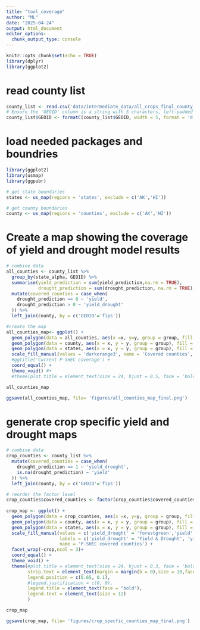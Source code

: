 ```yaml
---
title: "tool_coverage"
author: "ML"
date: "2025-04-24"
output: html_document
editor_options: 
  chunk_output_type: console
---
```


```r
knitr::opts_chunk$set(echo = TRUE)
library(dplyr)
library(ggplot2)
```

# read county list

```r

county_list <- read.csv('data/intermediate_data/all_crops_final_county_list_2000_2023.csv')
# Ensure the 'GEOID' column is a string with 5 characters, left-padded with zeros
county_list$GEOID <- formatC(county_list$GEOID, width = 5, format = 'd' ,flag = '0')

```

# load needed packages and boundries 

```r
library(ggplot2)
library(usmap)
library(ggpubr)

# get state boundaries
states <- us_map(regions = 'states', exclude = c('AK','HI'))

# get county boundaries 
county <- us_map(regions = 'counties', exclude = c('AK','HI'))
```

# Create a map showing the coverage of yield and drought model results
```r

# combine data
all_counties <- county_list %>%
  group_by(state_alpha, GEOID) %>%
  summarise(yield_prediction = sum(yield_prediction,na.rm = TRUE),
            drought_prediction = sum(drought_prediction, na.rm = TRUE)) %>%
  mutate(covered_counties = case_when(
    drought_prediction == 0 ~ 'yield',
    drought_prediction > 0 ~ 'yield_drought'
  )) %>%
  left_join(county, by = c('GEOID'='fips'))

#create the map
all_counties_map<- ggplot() +
  geom_polygon(data = all_counties, aes(x =x, y=y, group = group, fill = 'Covered counties'),alpha = 0.9) +
  geom_polygon(data = county, aes(x = x, y = y, group = group), fill = NA, color = 'gray20') +
  geom_polygon(data = states, aes(x = x, y = y, group = group), fill = NA, color = 'black', linewidth =1) +
  scale_fill_manual(values = 'darkorange3', name = 'Covered counties', guide = NULL) + 
  #ggtitle('Current P-SHEC coverage') +
  coord_equal() +
  theme_void() #+
  #theme(plot.title = element_text(size = 24, hjust = 0.5, face = 'bold'))

all_counties_map

ggsave(all_counties_map, file= 'figures/all_counties_map_final.png')

```

# generate crop specific yield and drought maps

```r

# combine data
crop_counties <- county_list %>%
  mutate(covered_counties = case_when(
    drought_prediction == 1 ~ 'yield_drought',
    is.na(drought_prediction) ~ 'yield'
  )) %>%
  left_join(county, by = c('GEOID'='fips'))

# reorder the factor level
crop_counties$covered_counties <- factor(crop_counties$covered_counties, levels = c("yield_drought", "yield"))
  
crop_map <- ggplot() +
  geom_polygon(data = crop_counties, aes(x =x, y=y, group = group, fill = covered_counties),alpha = 0.9) +
  geom_polygon(data = county, aes(x = x, y = y, group = group), fill = NA, color = 'gray40', size = 0.05) +
  geom_polygon(data = states, aes(x = x, y = y, group = group), fill = NA, color = 'black', size =0.3) +
  scale_fill_manual(values = c('yield_drought' = 'forestgreen','yield' = 'gold'), 
                    labels = c('yield_drought' = 'Yield & Drought', 'yield' = 'Yield Only'),
                    name = 'P-SHEC covered counties') + 
  facet_wrap(~crop,ncol = 3)+
  coord_equal() +
  theme_void() +
  theme(#plot.title = element_text(size = 24, hjust = 0.3, face = 'bold'),
        strip.text = element_text(margin = margin(b = 0),size = 10,face = 'bold'),
        legend.position = c(0.65, 0.1),   
        #legend.justification = c(0, 0),
        legend.title = element_text(face = "bold"),
        legend.text = element_text(size = 12)
        )

crop_map

ggsave(crop_map, file= 'figures/crop_specfic_counties_map_final.png')

```

